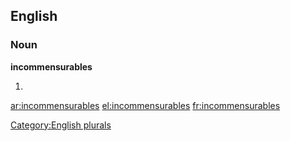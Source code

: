 ==English==

===Noun===
'''incommensurables'''

# {{plural of|[[incommensurable]]}}

[[Category:English plurals]]

[[ar:incommensurables]]
[[el:incommensurables]]
[[fr:incommensurables]]